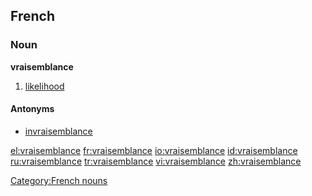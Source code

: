 ==French==

===Noun===
'''vraisemblance''' {{f}}

# [[likelihood]]

====Antonyms====
* [[invraisemblance]]

[[Category:French nouns]]

[[el:vraisemblance]]
[[fr:vraisemblance]]
[[io:vraisemblance]]
[[id:vraisemblance]]
[[ru:vraisemblance]]
[[tr:vraisemblance]]
[[vi:vraisemblance]]
[[zh:vraisemblance]]